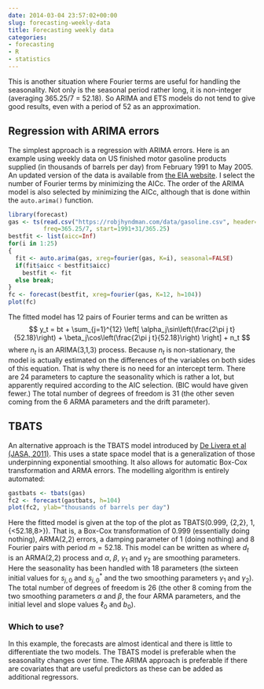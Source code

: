```yaml
---
date: 2014-03-04 23:57:02+00:00
slug: forecasting-weekly-data
title: Forecasting weekly data
categories:
- forecasting
- R
- statistics
---
```


This is another situation where Fourier terms are useful for handling the seasonality. Not only is the seasonal period rather long, it is non-integer (averaging 365.25/7 = 52.18). So ARIMA and ETS models do not tend to give good results, even with a period of 52 as an approximation.

## Regression with ARIMA errors

The simplest approach is a regression with ARIMA errors. Here is an example using weekly data on US finished motor gasoline products supplied (in thousands of barrels per day) from February 1991 to May 2005. An updated version of the data is available from [the EIA website](http://www.eia.gov/dnav/pet/hist/LeafHandler.ashx?n=PET&s=wgfupus2&f=W). I select the number of Fourier terms by minimizing the AICc. The order of the ARIMA model is also selected by minimizing the AICc, although that is done within the `auto.arima()` function.

```r
library(forecast)
gas <- ts(read.csv("https://robjhyndman.com/data/gasoline.csv", header=FALSE)[,1],
          freq=365.25/7, start=1991+31/365.25)
bestfit <- list(aicc=Inf)
for(i in 1:25)
{
  fit <- auto.arima(gas, xreg=fourier(gas, K=i), seasonal=FALSE)
  if(fit$aicc < bestfit$aicc)
    bestfit <- fit
  else break;
}
fc <- forecast(bestfit, xreg=fourier(gas, K=12, h=104))
plot(fc)
```

The fitted model has 12 pairs of Fourier terms and can be written as
$$
y_t = bt + \sum_{j=1}^{12} \left[ \alpha_j\sin\left(\frac{2\pi j t}{52.18}\right) + \beta_j\cos\left(\frac{2\pi j t}{52.18}\right) \right] + n_t
$$
where $n_t$ is an ARIMA(3,1,3) process. Because $n_t$ is non-stationary, the model is actually estimated on the differences of the variables on both sides of this equation. That is why there is no need for an intercept term. There are 24 parameters to capture the seasonality which is rather a lot, but apparently required according to the AIC selection. (BIC would have given fewer.) The total number of degrees of freedom is 31 (the other seven coming from the 6 ARMA parameters and the drift parameter).

## TBATS

An alternative approach is the TBATS model introduced by [De Livera et al (JASA, 2011)](/publications/complex-seasonality/). This uses a state space model that is a generalization of those underpinning exponential smoothing. It also allows for automatic Box-Cox transformation and ARMA errors. The modelling algorithm is entirely automated:

```r
gastbats <- tbats(gas)
fc2 <- forecast(gastbats, h=104)
plot(fc2, ylab="thousands of barrels per day")
```

Here the fitted model is given at the top of the plot as TBATS(0.999, {2,2}, 1, {<52.18,8>}). That is, a Box-Cox transformation of 0.999 (essentially doing nothing), ARMA(2,2) errors, a damping parameter of 1 (doing nothing) and 8 Fourier pairs with period $m=52.18$. This model can be written as
\begin{align}
y_t &= \ell_{t-1} + b_{t-1} + s_{t-1} + \alpha d_t\\
b_t &= b_{t-1} + \beta d_t\\
s_t &= \sum_{j=1}^{8} s_{j,t}\\
s_{j,t} &= s_{j,t-1}\cos \left(\frac{2\pi j t}{52.18}\right) +s_{j,t-1}^{\ast}\sin \left(\frac{2\pi j t}{52.18}\right) + \gamma_1d_t \\
s_{j,t}^{\ast} &= -s_{j,t-1}\sin\left(\frac{2\pi j t}{52.18}\right) + s_{j,t-1}^{\ast}\cos\left(\frac{2\pi j t}{52.18}\right)+\gamma_2d_t,
\end{align}
where $d_t$ is an ARMA(2,2) process and  $\alpha$, $\beta$, $\gamma_1$ and $\gamma_2$ are smoothing parameters. Here the seasonality has been handled with 18 parameters (the sixteen initial values for $s_{j,0}$ and $s_{j,0}^{\ast}$ and the two smoothing parameters $\gamma_1$ and $\gamma_2$). The total number of degrees of freedom is 26 (the other 8 coming from the two smoothing parameters $\alpha$ and $\beta$, the four ARMA parameters, and the initial level and slope values $\ell_0$ and $b_0$).

### Which to use?

In this example, the forecasts are almost identical and there is little to differentiate the two models. The TBATS model is preferable when the seasonality changes over time. The ARIMA approach is preferable if there are covariates that are useful predictors as these can be added as additional regressors.

